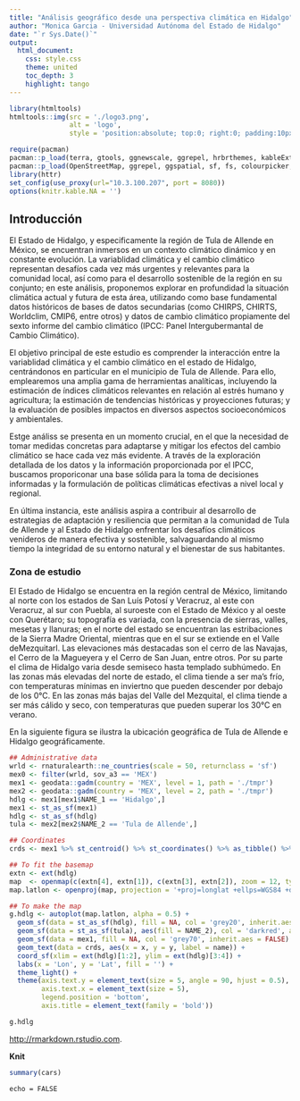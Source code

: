 ```yaml
---
title: "Análisis geográfico desde una perspectiva climática en Hidalgo"
author: "Monica Garcia - Universidad Autónoma del Estado de Hidalgo"
date: "`r Sys.Date()`"
output:
  html_document:
    css: style.css
    theme: united
    toc_depth: 3
    highlight: tango
---
```


```r
library(htmltools)
htmltools::img(src = './logo3.png', 
               alt = 'logo', 
               style = 'position:absolute; top:0; right:0; padding:10px;')
```

```r
require(pacman)
pacman::p_load(terra, gtools, ggnewscale, ggrepel, hrbrthemes, kableExtra, stringr, sf, tidyverse, fs, colorspace, foreign, cowplot, ggspatial, kableExtra, readxl, rnaturalearthdata, rnaturalearth)
pacman::p_load(OpenStreetMap, ggrepel, ggspatial, sf, fs, colourpicker, glue, openxlsx, readxl, tidyverse, classInt, ggspatial, hrbrthemes, RColorBrewer, osmdata, dbscan, geosphere, ggmap, osrm, terra)
library(httr)    
set_config(use_proxy(url="10.3.100.207", port = 8080))
options(knitr.kable.NA = '')
```

## Introducción

El Estado de Hidalgo, y especificamente la región de Tula de Allende en México, se encuentran inmersos en un contexto climático dinámico y en constante evolución. La variablidad climática y el cambio climático representan desafíos cada vez más urgentes y relevantes para la comunidad local, así como para el desarrollo sostenible de la región en su conjunto; en este análisis, proponemos explorar en profundidad la situación climática actual y futura de esta área, utilizando como base fundamental datos históricos de bases de datos secundarias (como CHIRPS, CHIRTS, Worldclim, CMIP6, entre otros) y datos de cambio climático propiamente del sexto informe del cambio climático (IPCC: Panel Intergubermantal de Cambio Climático). 

El objetivo principal de este estudio es comprender la interacción entre la variablidad climática y el cambio climático en el estado de Hidalgo, centrándonos en particular en el municipio de Tula de Allende. Para ello, emplearemos una amplia gama de herramientas analíticas, incluyendo la estimación de índices climáticos relevantes en relación al estrés humano y agricultura; la estimación de tendencias históricas y proyecciones futuras; y la evaluación de posibles impactos en diversos aspectos socioeconómicos y ambientales. 

Estge análiss se presenta en un momento crucial, en el que la necesidad de tomar medidas concretas para adaptarse y mitigar los efectos del cambio climático se hace cada vez más evidente. A través de la exploración detallada de los datos y la información proporcionada por el IPCC, buscamos proporiconar una base sólida para la toma de decisiones informadas y la formulación de políticas climáticas efectivas a nivel local y regional. 

En última instancia, este análisis aspira a contribuir al desarrollo de estrategias de adaptación y resiliencia que permitan a la comunidad de Tula de Allende y al Estado de Hidalgo enfrentar los desafíos climáticos venideros de manera efectiva y sostenible, salvaguardando al mismo tiempo la integridad de su entorno natural y el bienestar de sus habitantes. 

### Zona de estudio 

El Estado de Hidalgo se encuentra en la región central de México, limitando al norte con los estados de San Luís Potosí y Veracruz, al este con Veracruz, al sur con Puebla, al suroeste con el Estado de México y al oeste con Querétaro; su topografía es variada, con la presencia de sierras, valles, mesetas y llanuras; en el norte del estado se encuentran las estribaciones de la Sierra Madre Oriental, mientras que en el sur se extiende en el Valle deMezquitarl. Las elevaciones más destacadas son el cerro de las Navajas, el Cerro de la Magueyera y el Cerro de San Juan, entre otros. Por su parte el clima de Hidalgo varia desde semiseco hasta templado subhúmedo. En las zonas más elevadas del norte de estado, el clima tiende a ser ma's frío, con temperaturas mínimas en inviertno que pueden descender por debajo de los 0°C. En las zonas más bajas del Valle del Mezquital, el clima tiende a ser más cálido y seco, con temperaturas que pueden superar los 30°C en verano.

En la siguiente figura se ilustra la ubicación geográfica de Tula de Allende e Hidalgo geográficamente. 

```r

## Administrative data
wrld <- rnaturalearth::ne_countries(scale = 50, returnclass = 'sf')
mex0 <- filter(wrld, sov_a3 == 'MEX')
mex1 <- geodata::gadm(country = 'MEX', level = 1, path = './tmpr')
mex2 <- geodata::gadm(country = 'MEX', level = 2, path = './tmpr')
hdlg <- mex1[mex1$NAME_1 == 'Hidalgo',]
mex1 <- st_as_sf(mex1)
hdlg <- st_as_sf(hdlg)
tula <- mex2[mex2$NAME_2 == 'Tula de Allende',]

## Coordinates
crds <- mex1 %>% st_centroid() %>% st_coordinates() %>% as_tibble() %>% mutate(name = mex1$NAME_1) %>% setNames(c('x', 'y', 'name'))

## To fit the basemap
extn <- ext(hdlg)
map  <- openmap(c(extn[4], extn[1]), c(extn[3], extn[2]), zoom = 12, type = 'bing', mergeTiles = TRUE)
map.latlon <- openproj(map, projection = '+proj=longlat +ellps=WGS84 +datum=WGS84 +no_defs')

## To make the map
g.hdlg <- autoplot(map.latlon, alpha = 0.5) + 
  geom_sf(data = st_as_sf(hdlg), fill = NA, col = 'grey20', inherit.aes = FALSE) +
  geom_sf(data = st_as_sf(tula), aes(fill = NAME_2), col = 'darkred', alpha = 0.2, inherit.aes = FALSE) + 
  geom_sf(data = mex1, fill = NA, col = 'grey70', inherit.aes = FALSE) +
  geom_text(data = crds, aes(x = x, y = y, label = name)) +
  coord_sf(xlim = ext(hdlg)[1:2], ylim = ext(hdlg)[3:4]) + 
  labs(x = 'Lon', y = 'Lat', fill = '') +
  theme_light() + 
  theme(axis.text.y = element_text(size = 5, angle = 90, hjust = 0.5), 
        axis.text.x = element_text(size = 5),
        legend.position = 'bottom',
        axis.title = element_text(family = 'bold')) 

g.hdlg

```




 <http://rmarkdown.rstudio.com>.

 **Knit** 

```r
summary(cars)
```

`echo = FALSE` 